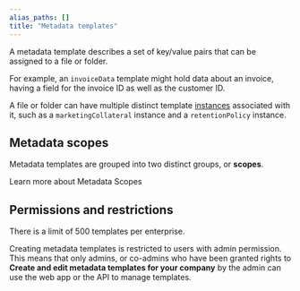```yaml
---
alias_paths: []
title: "Metadata templates"
---
```

A metadata template describes a set of key/value
pairs that can be assigned to a file or folder.

For example, an `invoiceData` template might hold data about an invoice, having
a field for the invoice ID as well as the customer ID.

A file or folder can have multiple distinct template [instances][instance]
associated with it, such as a `marketingCollateral` instance and a
`retentionPolicy` instance.

## Metadata scopes

Metadata templates are grouped into two distinct groups, or **scopes**.

<CTA to='g://metadata/scopes'>
  Learn more about Metadata Scopes
</CTA>

## Permissions and restrictions

There is a limit of 500 templates per enterprise.

Creating metadata templates is restricted to users with admin permission. This
means that only admins, or co-admins who have been granted rights to **Create
and edit metadata templates for your company** by the admin can use the web
app or the API to manage templates.

[instance]: g://metadata/instances
[template]: g://metadata/templates
